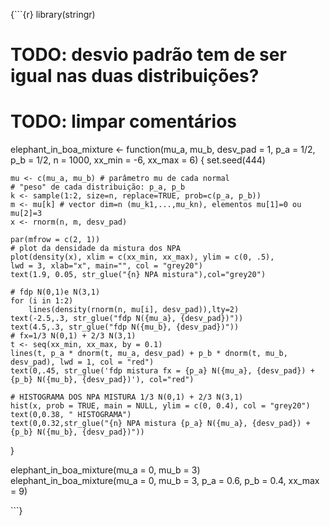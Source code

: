 {```{r}
library(stringr)

# TODO: desvio padrão tem de ser igual nas duas distribuições?
# TODO: limpar comentários
elephant_in_boa_mixture <- function(mu_a, mu_b, desv_pad = 1, p_a = 1/2, p_b = 1/2, n = 1000, xx_min = -6, xx_max = 6) {
    set.seed(444)
    
    mu <- c(mu_a, mu_b) # parâmetro mu de cada normal
    # "peso" de cada distribuição: p_a, p_b
    k <- sample(1:2, size=n, replace=TRUE, prob=c(p_a, p_b))
    m <- mu[k] # vector dim=n (mu_k1,...,mu_kn), elementos mu[1]=0 ou mu[2]=3
    x <- rnorm(n, m, desv_pad) 
    
    par(mfrow = c(2, 1))
    # plot da densidade da mistura dos NPA
    plot(density(x), xlim = c(xx_min, xx_max), ylim = c(0, .5),
    lwd = 3, xlab="x", main="", col = "grey20")
    text(1.9, 0.05, str_glue("{n} NPA mistura"),col="grey20")

    # fdp N(0,1)e N(3,1)
    for (i in 1:2)
        lines(density(rnorm(n, mu[i], desv_pad)),lty=2)
    text(-2.5,.3, str_glue("fdp N({mu_a}, {desv_pad})"))
    text(4.5,.3, str_glue("fdp N({mu_b}, {desv_pad})"))
    # fx=1/3 N(0,1) + 2/3 N(3,1)
    t <- seq(xx_min, xx_max, by = 0.1)
    lines(t, p_a * dnorm(t, mu_a, desv_pad) + p_b * dnorm(t, mu_b, desv_pad), lwd = 1, col = "red")
    text(0,.45, str_glue('fdp mistura fx = {p_a} N({mu_a}, {desv_pad}) + {p_b} N({mu_b}, {desv_pad})'), col="red")

    # HISTOGRAMA DOS NPA MISTURA 1/3 N(0,1) + 2/3 N(3,1)
    hist(x, prob = TRUE, main = NULL, ylim = c(0, 0.4), col = "grey20")
    text(0,0.38, " HISTOGRAMA")
    text(0,0.32,str_glue("{n} NPA mistura {p_a} N({mu_a}, {desv_pad}) + {p_b} N({mu_b}, {desv_pad})"))
}

elephant_in_boa_mixture(mu_a = 0, mu_b = 3)
elephant_in_boa_mixture(mu_a = 0, mu_b = 3, p_a = 0.6, p_b = 0.4, xx_max = 9)



```}